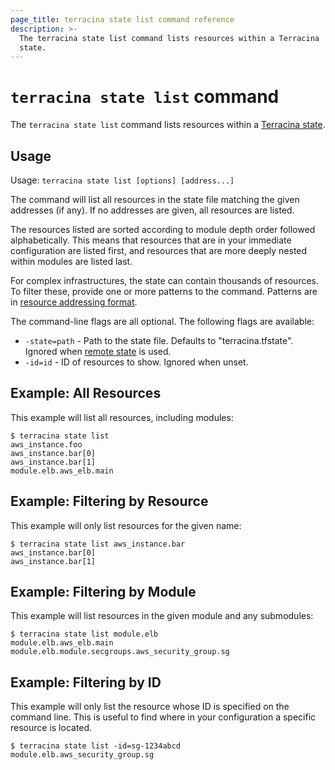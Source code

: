 ```yaml
---
page_title: terracina state list command reference
description: >-
  The terracina state list command lists resources within a Terracina
  state.
---
```


# `terracina state list` command

The `terracina state list` command lists resources within a
[Terracina state](/terracina/language/state).

## Usage

Usage: `terracina state list [options] [address...]`

The command will list all resources in the state file matching the given
addresses (if any). If no addresses are given, all resources are listed.

The resources listed are sorted according to module depth order followed
alphabetically. This means that resources that are in your immediate
configuration are listed first, and resources that are more deeply nested
within modules are listed last.

For complex infrastructures, the state can contain thousands of resources.
To filter these, provide one or more patterns to the command. Patterns are
in [resource addressing format](/terracina/cli/state/resource-addressing).

The command-line flags are all optional. The following flags are available:

* `-state=path` - Path to the state file. Defaults to "terracina.tfstate".
  Ignored when [remote state](/terracina/language/state/remote) is used.
* `-id=id` - ID of resources to show. Ignored when unset.

## Example: All Resources

This example will list all resources, including modules:

```
$ terracina state list
aws_instance.foo
aws_instance.bar[0]
aws_instance.bar[1]
module.elb.aws_elb.main
```

## Example: Filtering by Resource

This example will only list resources for the given name:

```
$ terracina state list aws_instance.bar
aws_instance.bar[0]
aws_instance.bar[1]
```

## Example: Filtering by Module

This example will list resources in the given module and any submodules:

```
$ terracina state list module.elb
module.elb.aws_elb.main
module.elb.module.secgroups.aws_security_group.sg
```

## Example: Filtering by ID

This example will only list the resource whose ID is specified on the
command line. This is useful to find where in your configuration a
specific resource is located.

```
$ terracina state list -id=sg-1234abcd
module.elb.aws_security_group.sg
```
